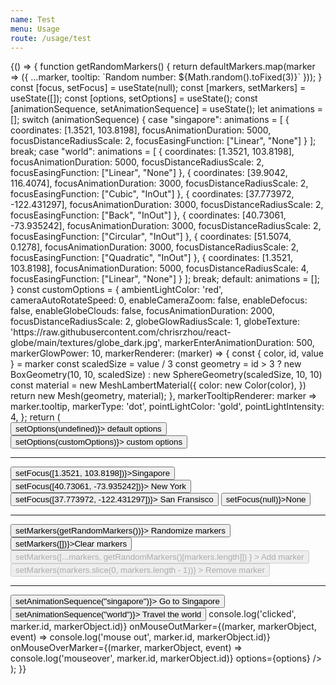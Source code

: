 ```yaml
---
name: Test
menu: Usage
route: /usage/test
---
```





<Playground>
  {() => {
    function getRandomMarkers() {
      return defaultMarkers.map(marker => ({
        ...marker,
        tooltip: `Random number: ${Math.random().toFixed(3)}`
      }));
    }
    const [focus, setFocus] = useState(null);
    const [markers, setMarkers] = useState([]);
    const [options, setOptions] = useState();
    const [animationSequence, setAnimationSequence] = useState();
    let animations = [];
    switch (animationSequence) {
      case "singapore":
        animations = [
          {
            coordinates: [1.3521, 103.8198],
            focusAnimationDuration: 5000,
            focusDistanceRadiusScale: 2,
            focusEasingFunction: ["Linear", "None"]
          }
        ];
        break;
      case "world":
        animations = [
          {
            coordinates: [1.3521, 103.8198],
            focusAnimationDuration: 5000,
            focusDistanceRadiusScale: 2,
            focusEasingFunction: ["Linear", "None"]
          },
          {
            coordinates: [39.9042, 116.4074],
            focusAnimationDuration: 3000,
            focusDistanceRadiusScale: 2,
            focusEasingFunction: ["Cubic", "InOut"]
          },
          {
            coordinates: [37.773972, -122.431297],
            focusAnimationDuration: 3000,
            focusDistanceRadiusScale: 2,
            focusEasingFunction: ["Back", "InOut"]
          },
          {
            coordinates: [40.73061, -73.935242],
            focusAnimationDuration: 3000,
            focusDistanceRadiusScale: 2,
            focusEasingFunction: ["Circular", "InOut"]
          },
          {
            coordinates: [51.5074, 0.1278],
            focusAnimationDuration: 3000,
            focusDistanceRadiusScale: 2,
            focusEasingFunction: ["Quadratic", "InOut"]
          },
          {
            coordinates: [1.3521, 103.8198],
            focusAnimationDuration: 5000,
            focusDistanceRadiusScale: 4,
            focusEasingFunction: ["Linear", "None"]
          }
        ];
        break;
      default:
        animations = [];
    }
    const customOptions = {
      ambientLightColor: 'red',
      cameraAutoRotateSpeed: 0,
      enableCameraZoom: false,
      enableDefocus: false,
      enableGlobeClouds: false,
      focusAnimationDuration: 2000,
      focusDistanceRadiusScale: 2,
      globeGlowRadiusScale: 1,
      globeTexture: 'https://raw.githubusercontent.com/chrisrzhou/react-globe/main/textures/globe_dark.jpg',
      markerEnterAnimationDuration: 500,
      markerGlowPower: 10,
      markerRenderer: (marker) => {
        const { color, id, value } = marker
        const scaledSize = value / 3
        const geometry =
          id > 3
            ? new BoxGeometry(10, 10, scaledSize)
            : new SphereGeometry(scaledSize, 10, 10)
        const material = new MeshLambertMaterial({
          color: new Color(color),
        })
        return new Mesh(geometry, material);
      },
      markerTooltipRenderer: marker => marker.tooltip,
      markerType: 'dot',
      pointLightColor: 'gold',
      pointLightIntensity: 4,
    };
    return (
      <div>
        <button onClick={() => setOptions(undefined)}>
          default options
        </button>
        <button onClick={() => setOptions(customOptions)}>
          custom options
        </button>
        <hr />
          <button onClick={() => setFocus([1.3521, 103.8198])}>Singapore</button>
          <button onClick={() => setFocus([40.73061, -73.935242])}>
            New York
          </button>
          <button onClick={() => setFocus([37.773972, -122.431297])}>
            San Fransisco
          </button>
          <button onClick={() => setFocus(null)}>None</button>
        <hr />
        <button onClick={() => setMarkers(getRandomMarkers())}>
          Randomize markers
        </button>
        <button onClick={() => setMarkers([])}>Clear markers</button>
        <button
          disabled={markers.length === defaultMarkers.length}
          onClick={() =>
            setMarkers([...markers, getRandomMarkers()[markers.length]])
          }
        >
          Add marker
        </button>
        <button
          disabled={markers.length === 0}
          onClick={() => setMarkers(markers.slice(0, markers.length - 1))}
        >
          Remove marker
        </button>
        <hr />
        <button onClick={() => setAnimationSequence("singapore")}>
          Go to Singapore
        </button>
        <button onClick={() => setAnimationSequence("world")}>
          Travel the world
        </button>
        <ReactGlobe
          animations={animations}
          focus={focus}
          height="400px"
          markers={markers}
          width="100%"
          onClickMarker={(marker, markerObject, event) => console.log('clicked', marker.id, markerObject.id)}
          onMouseOutMarker={(marker, markerObject, event) => console.log('mouse out', marker.id, markerObject.id)}
          onMouseOverMarker={(marker, markerObject, event) => console.log('mouseover', marker.id, markerObject.id)}
          options={options}
        />
      </div>
    );
  }}
</Playground>
